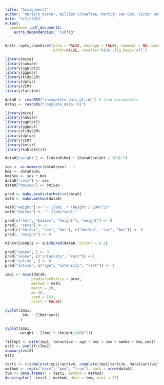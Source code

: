 ```yaml
---
title: "AssignmentC"
author: "Martijn Koster, William Schaafsma, Martijn van Dam, Victor Hovius"
date: "3/21/2022"
output: 
  bookdown::pdf_document2:
    extra_dependencies: "subfig" 
---
```

```r
knitr::opts_chunk$set(echo = FALSE, message = FALSE, comment = NA, warning = FALSE,
                      error=FALSE, results='hide',fig.keep='all')
```


```r
library(mice)
library(naniar)
library(ggplot2)
library(ggpubr)
library(tidySEM)
library(dplyr)
library(VIM)
library(lattice)
``` 

```r
data0 <- readRDS("incomplete_data_g1.rds") # load incomoplete
data1 <- readRDS("complete_data.rds")
```

```r
library(mice)
library(naniar)
library(ggplot2)
library(ggpubr)
library(tidySEM)
library(dplyr)
library(VIM)
library(knitr)
library(kableExtra)
``` 

```r
data0["weight"] <- I(data0$bmi * (data0$height / 100)^2)
```


```r
sex <- as.numeric(data0$sex) - 1
bmi <- data0$bmi
bmiSex <- sex * bmi
data0["sex1"] <- sex
data0["bmiSex"] <- bmiSex
```


```r
pred <- make.predictorMatrix(data0)
meth <- make.method(data0)

meth["weight"] <- "~ I(bmi  * (height / 100)^2)"
meth["bmiSex"] <- "~ I(bmi*sex1)"

pred[c("bmi", "bmiSex", "height"), "weight"] <- 0
pred[, "sex1"] <- 0 
pred[c("bmiSex", "sex", "bmi"), c("bmiSex", "sex", "bmi")] <- 0
pred[, "weight"] <- 0
```

```r

mincorExample <- quickpred(data0, mincor = 0.2)

pred["smoke", ] <- 0
pred["smoke", c("intensity", "rest")] <-1
pred["active", ] <- 0
pred["active", c("age", "intensity", "rest")] <- 1
```


```r
imp1 <- mice(data0, 
            predictorMatrix = pred,
            method = meth,
            maxit = 20,
            m= 30,
            seed = 123,
            print = FALSE)
```

```r
xyplot(imp1, 
        bmi ~ I(bmi*sex1)
       )

xyplot(imp1,
       weight ~ I(bmi * (height/100)^2))
```

```r
fitImp2 <- with(imp1, lm(active ~ age + bmi + sex + smoke + bmi_sex))
est2 <- pool(fitImp2)
summary(est2)
est2
```


```r
test1 <- c(complete(imp2)$active, complete(imp1)$active, data1$active)
method <- rep(c("norm", "pmm", "true"), each = nrow(data0))
tvm <- data.frame(t = test1, method = method)
densityplot( ~test1 | method, data = tvm, nint = 25)
```


